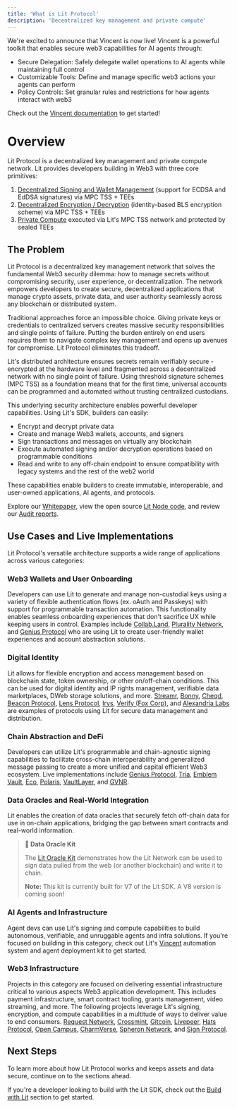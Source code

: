 ```yaml
---
title: 'What is Lit Protocol'
description: 'Decentralized key management and private compute'
---
```


<Tip>
We're excited to announce that Vincent is now live! Vincent is a powerful toolkit that enables secure web3 capabilities for AI agents through:

- Secure Delegation: Safely delegate wallet operations to AI agents while maintaining full control
- Customizable Tools: Define and manage specific web3 actions your agents can perform
- Policy Controls: Set granular rules and restrictions for how agents interact with web3

Check out the [Vincent documentation](https://docs.heyvincent.ai/) to get started!
</Tip>

# Overview

Lit Protocol is a decentralized key management and private compute network. Lit provides developers building in Web3 with three core primitives:

1. [Decentralized Signing and Wallet Management](https://litprotocol.mintlify.app/sdk/auth-context-consumption/pkp-sign) (support for ECDSA and EdDSA signatures) via MPC TSS + TEEs
2. [Decentralized Encryption / Decryption](https://litprotocol.mintlify.app/sdk/auth-context-consumption/encrypt-and-decrypt) (identity-based BLS encryption scheme) via MPC TSS + TEEs
3. [Private Compute](https://litprotocol.mintlify.app/sdk/auth-context-consumption/execute-js) executed via Lit's MPC TSS network and protected by sealed TEEs

## The Problem

Lit Protocol is a decentralized key management network that solves the fundamental Web3 security dilemma: how to manage secrets without compromising security, user experience, or decentralization. The network empowers developers to create secure, decentralized applications that manage crypto assets, private data, and user authority seamlessly across any blockchain or distributed system.

Traditional approaches force an impossible choice. Giving private keys or credentials to centralized servers creates massive security responsibilities and single points of failure. Putting the burden entirely on end users requires them to navigate complex key management and opens up avenues for compromise. Lit Protocol eliminates this tradeoff.

Lit's distributed architecture ensures secrets remain verifiably secure - encrypted at the hardware level and fragmented across a decentralized network with no single point of failure. Using threshold signature schemes (MPC TSS) as a foundation means that for the first time, universal accounts can be programmed and automated without trusting centralized custodians.

This underlying security architecture enables powerful developer capabilities. Using Lit's SDK, builders can easily:

- Encrypt and decrypt private data
- Create and manage Web3 wallets, accounts, and signers
- Sign transactions and messages on virtually any blockchain
- Execute automated signing and/or decryption operations based on programmable conditions
- Read and write to any off-chain endpoint to ensure compatibility with legacy systems and the rest of the web2 world

These capabilities enable builders to create immutable, interoperable, and user-owned applications, AI agents, and protocols.

Explore our [Whitepaper](https://github.com/LIT-Protocol/whitepaper), view the open source [Lit Node code](https://github.com/LIT-Protocol/Node), and review our [Audit reports](https://drive.google.com/drive/folders/1Rrht88iUkzpofwl1CvP9gEjqY60BKyFn?ref=spark.litprotocol.com).

## Use Cases and Live Implementations

Lit Protocol's versatile architecture supports a wide range of applications across various categories:

### Web3 Wallets and User Onboarding

Developers can use Lit to generate and manage non-custodial keys using a variety of flexible authentication flows (ex. oAuth and Passkeys) with support for programmable transaction automation. This functionality enables seamless onboarding experiences that don't sacrifice UX while keeping users in control. Examples include [Collab.Land](https://www.collab.land/), [Plurality Network](https://plurality.network/), and [Genius Protocol](https://www.tradegenius.com/) who are using Lit to create user-friendly wallet experiences and account abstraction solutions.

### Digital Identity

Lit allows for flexible encryption and access management based on blockchain state, token ownership, or other on/off-chain conditions. This can be used for digital identity and IP rights management, verifiable data marketplaces, DWeb storage solutions, and more. [Streamr](https://streamr.network/), [Bonny](https://bonny.so/), [Cheqd](https://cheqd.io/), [Beacon Protocol](https://beaconprotocol.com/), [Lens Protocol](https://www.lens.xyz/), [Irys](https://irys.xyz/), [Verify (Fox Corp)](https://docs.verifymedia.com/publishing/access-control/methods/lit-protocol), and [Alexandria Labs](https://www.alexandriabooks.com/) are examples of protocols using Lit for secure data management and distribution.

### Chain Abstraction and DeFi

Developers can utilize Lit's programmable and chain-agnostic signing capabilities to facilitate cross-chain interoperability and generalized message passing to create a more unified and capital efficient Web3 ecosystem. Live implementations include [Genius Protocol](https://www.tradegenius.com/), [Tria](https://www.tria.so/), [Emblem Vault](https://emblem.vision/), [Eco](https://eco.com/), [Polaris](https://polaris.app/), [VaultLayer](https://vaultlayer.xyz/), and [GVNR](https://gvnr.xyz/).

### Data Oracles and Real-World Integration

Lit enables the creation of data oracles that securely fetch off-chain data for use in on-chain applications, bridging the gap between smart contracts and real-world information.

> **📝 Data Oracle Kit**
>
> The [Lit Oracle Kit](https://github.com/LIT-Protocol/lit-oracle-kit) demonstrates how the Lit Network can be used to sign data pulled from the web (or another blockchain) and write it to chain.
>
> **Note:** This kit is currently built for V7 of the Lit SDK. A V8 version is coming soon!

### AI Agents and Infrastructure

Agent devs can use Lit's signing and compute capabilities to build autonomous, verifiable, and unruggable agents and infra solutions. If you're focused on building in this category, check out Lit's [Vincent](https://heyvincent.ai/) automation system and agent deployment kit to get started.

### Web3 Infrastructure

Projects in this category are focused on delivering essential infrastructure critical to various aspects Web3 application development. This includes payment infrastructure, smart contract tooling, grants management, video streaming, and more. The following projects leverage Lit's signing, encryption, and compute capabilities in a multitude of ways to deliver value to end consumers. [Request Network](https://request.network/), [Crossmint](https://www.crossmint.com/), [Gitcoin](https://www.gitcoin.co/), [Livepeer](https://www.livepeer.org/), [Hats Protocol](https://www.hatsprotocol.xyz/), [Open Campus](https://opencampus.xyz/), [CharmVerse](https://charmverse.io/), [Spheron Network](https://www.spheron.network/), and [Sign Protocol](https://sign.global/).

## Next Steps

To learn more about how Lit Protocol works and keeps assets and data secure, continue on to the sections ahead.

If you're a developer looking to build with the Lit SDK, check out the [Build with Lit](https://litprotocol.mintlify.app/sdk/introduction) section to get started.
